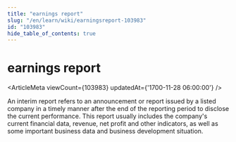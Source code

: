 ```yaml
---
title: "earnings report"
slug: "/en/learn/wiki/earningsreport-103983"
id: "103983"
hide_table_of_contents: true
---
```



# earnings report

<ArticleMeta viewCount={103983} updatedAt={'1700-11-28 06:00:00'} />

An interim report refers to an announcement or report issued by a listed company in a timely manner after the end of the reporting period to disclose the current performance. This report usually includes the company's current financial data, revenue, net profit and other indicators, as well as some important business data and business development situation.
